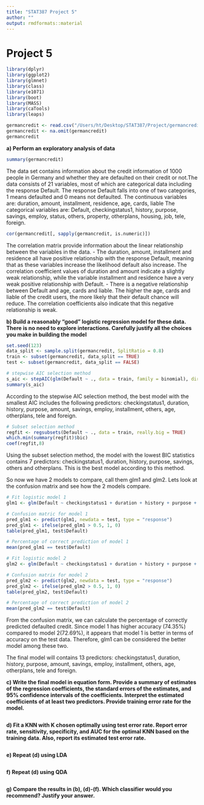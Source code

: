 ```yaml
---
title: "STAT387 Project 5"
author: ""
output: rmdformats::material
---
```


# Project 5


```r
library(dplyr)
library(ggplot2)
library(glmnet)
library(class)
library(e1071)
library(boot)
library(MASS)
library(caTools)
library(leaps)

germancredit <- read.csv("/Users/ht/Desktop/STAT387/Project/germancredit.csv", header = TRUE)
germancredit <- na.omit(germancredit)
germancredit
```

**a) Perform an exploratory analysis of data**


```r
summary(germancredit)

```


The data set contains information about the credit information of 1000 people in Germany and whether they are defaulted on their credit or not.The data consists of 21 variables, most of which are categorical data including the response Default. The response Default falls into one of two categories, 1 means defaulted and 0 means not defaulted.
The continuous variables are: duration, amount, installment, residence, age, cards, liable
The categorical variables are: Default, checkingstatus1, history, purpose, savings, employ, status, others, property, otherplans, housing, job, tele, foreign.




```r
cor(germancredit[, sapply(germancredit, is.numeric)])

```
The correlation matrix provide information about the linear relationship between the variables in the data.
- The duration, amount, installment and residence all have positive relationship with the response Default, meaning that as these variables increase the likelihood default also increase. The correlation coefficient values of duration and amount indicate a slightly weak relationship, while the variable installment and residence have a very weak positive relationship with Default.
- There is a negative relationship between Default and age, cards and liable. The higher the age, cards and liable of the credit users, the more likely that their default chance will reduce. The correlation coefficients also indicate that this negative relationship is weak.





**b) Build a reasonably “good” logistic regression model for these data. There is no need to explore interactions. Carefully justify all the choices you make in building the model **


```r
set.seed(123)
data_split <- sample.split(germancredit, SplitRatio = 0.8)
train <- subset(germancredit, data_split == TRUE)
test <- subset(germancredit, data_split == FALSE)

```


```r
# stepwise AIC selection method
s_aic <- stepAIC(glm(Default ~ ., data = train, family = binomial), direction = "both")
summary(s_aic)

```

According to the stepwise AIC selection method, the best model with the smallest AIC includes the following predictors: checkingstatus1, duration, history, purpose, amount, savings, employ, installment, others, age, otherplans, tele and foreign. 


```r
# Subset selection method
regfit <- regsubsets(Default ~ ., data = train, really.big = TRUE)
which.min(summary(regfit)$bic)
coef(regfit,8)

```

Using the subset selection method, the model with the lowest BIC statistics contains 7 predictors: checkingstatus1, duration, history, purpose, savings, others and otherplans. This is the best model according to this method. 

So now we have 2 models to compare, call them glm1 and glm2. Lets look at the confusion matrix and see how the 2 models compare.

```r
# Fit logistic model 1
glm1 <- glm(Default ~ checkingstatus1 + duration + history + purpose + amount + savings + employ + installment + others + age + otherplans + tele + foreign, family = binomial, data = train)

# Confusion matric for model 1
pred_glm1 <- predict(glm1, newdata = test, type = "response")
pred_glm1 <- ifelse(pred_glm1 > 0.5, 1, 0)
table(pred_glm1, test$Default)

# Percentage of correct prediction of model 1
mean(pred_glm1 == test$Default)
```


```r
# Fit logistic model 2
glm2 <- glm(Default ~ checkingstatus1 + duration + history + purpose + savings + others + otherplans, family = binomial, data = train)

# Confusion matrix for model 2
pred_glm2 <- predict(glm2, newdata = test, type = "response")
pred_glm2 <- ifelse(pred_glm2 > 0.5, 1, 0)
table(pred_glm2, test$Default)

# Percentage of correct prediction of model 2
mean(pred_glm2 == test$Default)
```

From the confusion matrix, we can calculate the percentage of correctly predicted defaulted credit. Since model 1 has higher accuracy (74.35%) compared to model 2(72.69%), it appears that model 1 is better in terms of accuracy on the test data. Therefore, glm1 can be considered the better model among these two. 

The final model will contains 13 predictors: checkingstatus1, duration, history, purpose, amount, savings, employ, installment, others, age, otherplans, tele and foreign. 

**c) Write the final model in equation form. Provide a summary of estimates of the regression coefficients, the standard errors of the estimates, and 95% confidence intervals of the coefficients. Interpret the estimated coefficients of at least two predictors. Provide training error rate for the model.**


```r

```



**d) Fit a KNN with K chosen optimally using test error rate. Report error rate, sensitivity, specificity, and AUC for the optimal KNN based on the training data. Also, report its estimated test error rate.**


```r

```



**e) Repeat (d) using LDA**


```r

```



**f) Repeat (d) using QDA**


```r

```

**g) Compare the results in (b), (d)-(f). Which classifier would you recommend? Justify your answer.**


```r

```
